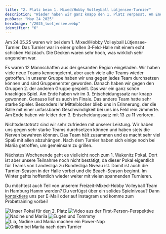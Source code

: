 ```yaml
---
title: "2. Platz beim 1. Mixed/Hobby Volleyball Lütjensee-Turnier"
description: "Wieder haben wir ganz knapp den 1. Platz verpasst. Am Ende haben wir den 3. Entscheidungssatz 13 zu 11 verloren. Trotzdem sind wir mit unserer Leistung zufrieden!"
pubDate: "May 24 2025"
heroImage: "/2025_luetjensee.webp"
identifier: "6"
---
```


Am 24.05.25 waren wir bei dem 1. Mixed/Hobby Volleyball Lütjensee-Turnier.
Das Turnier war in einer großen 3-Feld-Halle mit einem echt schicken Holzdach.
Die Decken waren sehr hoch, was wirklich sehr angenehm war.

Es waren 12 Mannschaften aus der gesamten Region eingeladen.
Wir haben viele neue Teams kennengelernt, aber auch viele alte Teams wieder getroffen.
In unserer Gruppe haben wir uns gegen jedes Team durchsetzen können und sind Gruppenerster geworden.
Danach haben wir gegen den Gruppen 2. der anderen Gruppe gespielt.
Das war ein ganz schön knackiges Spiel.
Am Ende haben wir im 3. Entscheidungssatz nur knapp gewonnen.
Genauso lief es auch im Finale.
Das andere Team hatte sehr starke Spieler.
Besonders ihr Mittelblocker blieb uns in Erinnerung, der die Bälle mit einer
unfassbaren Geschwindigkeit bei uns ins Feld rein zimmerte.
Am Ende haben wir leider den 3. Entscheidungssatz mit 13 zu 11 verloren.

Nichtsdestotrotz sind wir sehr zufrieden mit unserer Leistung.
Wir haben uns gegen sehr starke Teams durchsetzen können und haben stets die
Nerven bewahren können.
Das Team hält zusammen und es macht sehr viel Spaß mit allen abzuhängen.
Nach dem Turnier haben sich einige noch bei Mariia getroffen, um gemeinsam zu grillen.

Nächstes Wochenende geht es vielleicht noch zum 1. Wakenitz Pokal. Dort ist
aber unsere Teilnahme noch nicht bestätigt, da dieser Pokal eigentlich für
Teams von Landesliga zu Bundesliga Niveau ist.
Damit ist auch die Turnier-Season in der Halle vorbei und die Beach-Season beginnt.
Im Winter gehts hoffentlich wieder weiter mit vielen spannenden Turnieren.

Du möchtest auch Teil von unserem Freizeit-Mixed-Hobby Volleyball Team in Hamburg Hamm werden?
Du verfügst über ein solides Spielniveau?
Dann [kontaktiere](/de/contact/) uns per E-Mail oder auf Instagram und komme zum Probetraining vorbei!

![Unser Pokal für den 2. Platz](/2025_luetjensee_pokal.webp)
![Video aus der First-Person-Perspektive](/2025_luetjensee_2.webp)
![Nadine und Mariia](/2025_luetjensee_3.webp)
![Eugen und Tommmy](/2025_luetjensee_4.webp)
![Lia, Nadine und Mariia machen ein Power-Nap](/2025_luetjensee_5.webp)
![Grillen bei Mariia nach dem Turnier](/2025_luetjensee_6.webp)